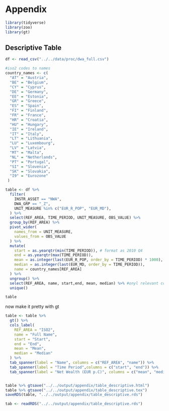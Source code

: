 # Appendix

```r
library(tidyverse)
library(zoo)
library(gt)
```

## Descriptive Table

```r
df <- read_csv("../../data/proc/dwa_full.csv")
```

```r
#iso2 codes to names
country_names <- c(
  "AT" = "Austria",
  "BE" = "Belgium",
  "CY" = "Cyprus",
  "DE" = "Germany",
  "EE" = "Estonia",
  "GR" = "Greece",
  "ES" = "Spain",
  "FI" = "Finland",
  "FR" = "France",
  "HR" = "Croatia",
  "HU" = "Hungary",
  "IE" = "Ireland",
  "IT" = "Italy",
  "LT" = "Lithuania",
  "LU" = "Luxembourg",
  "LV" = "Latvia",
  "MT" = "Malta",
  "NL" = "Netherlands",
  "PT" = "Portugal",
  "SI" = "Slovenia",
  "SK" = "Slovakia",
  "I9" = "Eurozone"
 )
```


```r
table <- df %>%
  filter(
    INSTR_ASSET == "NWA",
    DWA_GRP == "_Z",
    UNIT_MEASURE %in% c("EUR_R_POP", "EUR_MD"),
  ) %>%
  select(REF_AREA, TIME_PERIOD, UNIT_MEASURE, OBS_VALUE) %>%
  group_by(REF_AREA) %>%
  pivot_wider(
    names_from = UNIT_MEASURE,
    values_from = OBS_VALUE
  ) %>%
  mutate(
    start = as.yearqtr(min(TIME_PERIOD)), # format as 2010 Q4
    end = as.yearqtr(max(TIME_PERIOD)), 
    mean = as.integer(last(EUR_R_POP, order_by = TIME_PERIOD) * 1000), # multiply by 1e^3
    median = as.integer(last(EUR_MD, order_by = TIME_PERIOD)), 
    name = country_names[REF_AREA]
  ) %>%
  ungroup() %>%
  select(REF_AREA, name, start,end, mean, median) %>% #onyl relevant columns
  unique()

table
```
 now make it pretty with gt
 
```r
table <- table %>%
  gt() %>%
  cols_label(
    REF_AREA = "ISO2",
    name = "Full Name",
    start = "Start",
    end = "End",
    mean = "Mean",
    median = "Median"
  ) %>%
  tab_spanner(label = "Name", columns = c("REF_AREA", "name")) %>%
  tab_spanner(label = "Time Period",columns = c("start", "end")) %>%
  tab_spanner(label = "Net Wealth (EUR p.C)", columns = c("mean", "median"))


table %>% gtsave("../../output/appendix/table_descriptive.html") 
table %>% gtsave("../../output/appendix/table_descriptive.tex")
saveRDS(table, "../../output/appendix/table_descriptive.rds")
```
 
```r
tab <- readRDS("../../output/appendix/table_descriptive.rds")
```

